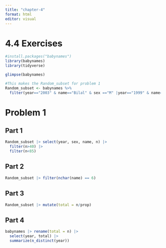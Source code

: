 ```yaml
---
title: "chapter-4"
format: html
editor: visual
---
```


# 4.4 Exercises

```r
#install.packages("babynames")
library(babynames)
library(tidyverse)
```

```r
glimpse(babynames)
```
```r
#This makes the Random_subset for problem 1
Random_subset <- babynames %>%
  filter(year=="2003" & name=="Bilal" & sex =="M" |year=="1999" & name=="Terria" & sex =="F" |year=="2010" & name=="Naziyah" & sex =="F" |year=="1989" & name=="Shawana" & sex =="F" |year=="1989" & name=="Jessi" & sex =="F" |year=="1928" & name=="Tillman" & sex =="M"|year=="1981" & name=="Leslee" & sex =="F" |year=="1981" & name=="Sherise" & sex =="F"|year=="1920" & name=="Marquerite" & sex =="F" |year=="1941" & name=="Lorraine" & sex =="M") 
```

# Problem 1

## Part 1

```r
Random_subset |> select(year, sex, name, n) |>
  filter(n>40) |>
  filter(n<85)
```

## Part 2

```r
Random_subset |> filter(nchar(name) == 6)
```

## Part 3

```r
Random_subset |> mutate(total = n/prop)
```

## Part 4

```r
babynames |> rename(total = n) |>
  select(year, total) |>
  summarize(n_distinct(year))
```

```r

```

```r

```

```r

```
